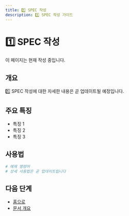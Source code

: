 ```yaml
---
title: 1️⃣ SPEC 작성
description: 1️⃣ SPEC 작성 가이드
---
```


# 1️⃣ SPEC 작성

이 페이지는 현재 작성 중입니다.

## 개요

1️⃣ SPEC 작성에 대한 자세한 내용은 곧 업데이트될 예정입니다.

## 주요 특징

- 특징 1
- 특징 2
- 특징 3

## 사용법

```bash
# 예제 명령어
# 상세 사용법은 곧 업데이트됩니다
```

## 다음 단계

- [홈으로](/ko)
- [문서 개요](/ko/introduction/overview)
